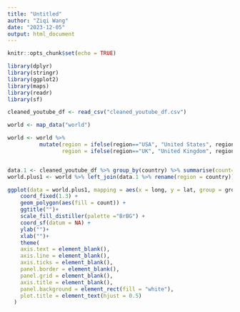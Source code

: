 ```yaml
---
title: "Untitled"
author: "Ziqi Wang"
date: "2023-12-05"
output: html_document
---
```


```r
knitr::opts_chunk$set(echo = TRUE)
```



```r

library(dplyr)
library(stringr)
library(ggplot2)
library(maps)
library(readr)
library(sf)

cleaned_youtube_df <- read_csv("cleaned_youtube_df.csv")

world <- map_data("world")

world <- world %>%
          mutate(region = ifelse(region=="USA", "United States", region),
                 region = ifelse(region=="UK", "United Kingdom", region))


data.1 <- cleaned_youtube_df %>% group_by(country) %>% summarise(count=n()) %>% ungroup()
world.plus1 <- world %>% left_join(data.1 %>% rename(region = country)) %>% filter(region != "Antarctica")

ggplot(data = world.plus1, mapping = aes(x = long, y = lat, group = group)) + 
    coord_fixed(1.3) +
    geom_polygon(aes(fill = count)) +
    ggtitle("")+
    scale_fill_distiller(palette ="BrBG") +
    coord_sf(datum = NA) +
    ylab("")+
    xlab("")+
    theme(
    axis.text = element_blank(),
    axis.line = element_blank(),
    axis.ticks = element_blank(),
    panel.border = element_blank(),
    panel.grid = element_blank(),
    axis.title = element_blank(),
    panel.background = element_rect(fill = "white"),
    plot.title = element_text(hjust = 0.5)
  )





```


